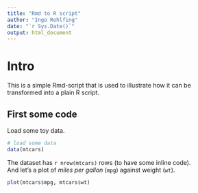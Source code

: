 ```yaml
---
title: "Rmd to R script"
author: "Ingo Rohlfing"
date: "`r Sys.Date()`"
output: html_document
---
```


# Intro
This is a simple Rmd-script that is used to illustrate how it can be 
transformed into a plain R script.

## First some code
Load some toy data.
```r
# load some data
data(mtcars)
```

The dataset has `r nrow(mtcars)` rows (to have some inline code).  
And let's a plot of *miles per gallon* (`mpg`) against weight (`wt`).

```r
plot(mtcars$mpg, mtcars$wt)
```

